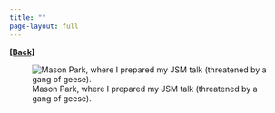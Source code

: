 ```yaml
---
title: ""
page-layout: full
---
```

  
[**[Back]**](../pages/talks.qmd)

![Mason Park, where I prepared my JSM talk (threatened by a gang of geese).](../images/mason_jsm.jpg)

